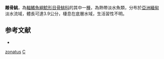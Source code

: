 {{Speciesbox
| taxon = Caelatoglanis zonatus
| binomial_authority = [[Ng|Ng]] & [[Kottelat|Kottelat]], 2005
| status = NE
| status_system = IUCN3.1
}}
'''雕骨鮡'''，為[[輻鰭魚綱|輻鰭魚綱]][[鯰形目|鯰形目]][[骨鮡科|骨鮡科]]的其中一[[種|種]]，為熱帶淡水魚類，分布於[[亞洲|亞洲]][[緬甸|緬甸]]淡水流域，體長可達3.9公分，棲息在底層水域，生活習性不明。

==参考文献==
*{{FishBase_species|genus=Caelatoglanis|species=zonatus|year=2015|month=3}}

{{Taxonbar}}
[[Category:雕骨鮡屬|zonatus]]
[[Category:2005年描述的鱼类|C]]